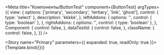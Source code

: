


<Meta
    title="Компоненты/ButtonTest"
    component={ButtonTest}
    argTypes={{
        view: {
            options: ['primary', 'secondary', 'tertiary', 'link', 'ghost'],
            control: { type: 'select' },
            description: 'kkkkk',
        },
        leftAddons: {
            options: '<StarMIcon />',
            control: { type: 'boolean' },
        },
        rightAddons: {
            options: '<StarMIcon />',
            control: { type: 'boolean' },
        },
        Component: {
            control: false,
        },
        dataTestId: {
            control: false,
        },
        className: {
            control: false,
        },
    }}
/>


<Story name="Primary" parameters={{ expanded: true, readOnly: true }}>
    {Template.bind({})}
</Story>

<ArgsTable story="Primary" />

<Description />